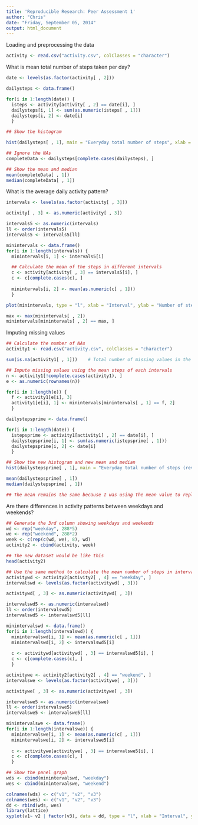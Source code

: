 ```yaml
---
title: 'Reproducible Research: Peer Assessment 1'
author: "Chris"
date: "Friday, September 05, 2014"
output: html_document
---
```


Loading and preprocessing the data

```r
activity <- read.csv("activity.csv", colClasses = "character")
```

What is mean total number of steps taken per day?

```r
date <- levels(as.factor(activity[ , 2]))

dailysteps <- data.frame()

for(i in 1:length(date)) {
  isteps <- activity[activity[ , 2] == date[i], ]
  dailysteps[i, 1] <- sum(as.numeric(isteps[ , 1]))
  dailysteps[i, 2] <- date[i]
  }

## Show the histogram

hist(dailysteps[ , 1], main = "Everyday total number of steps", xlab = "Number of steps")

## Ignore the NAs
completeData <- dailysteps[complete.cases(dailysteps), ]

## Show the mean and median
mean(completeData[ , 1])
median(completeData[ , 1])
```

What is the average daily activity pattern?

```r
intervals <- levels(as.factor(activity[ , 3]))

activity[ , 3] <- as.numeric(activity[ , 3])

intervals5 <- as.numeric(intervals)
ll <- order(intervals5)
intervals5 <- intervals5[ll]

minintervals <- data.frame()
for(i in 1:length(intervals)) {
  minintervals[i, 1] <- intervals5[i]

  ## Calculate the mean of the steps in different intervals
  c <- activity[activity[ , 3] == intervals5[i], ]
  c <- c[complete.cases(c), ]
  
  minintervals[i, 2] <- mean(as.numeric(c[ , 1]))
  }

plot(minintervals, type = "l", xlab = "Interval", ylab = "Number of steps")

max <- max(minintervals[ , 2])
minintervals[minintervals[ , 2] == max, ]
```

Imputing missing values

```r
## Calculate the number of NAs
activity1 <- read.csv("activity.csv", colClasses = "character")

sum(is.na(activity1[ , 1]))    # Total number of missing values in the dataset

## Impute missing values using the mean steps of each intervals
n <- activity1[!complete.cases(activity1), ]
e <- as.numeric(rownames(n))

for(i in 1:length(e)) {
  f <- activity1[e[i], 3]
  activity1[e[i], 1] <- minintervals[minintervals[ , 1] == f, 2]
  }

dailystepsprime <- data.frame()

for(i in 1:length(date)) {
  istepsprime <- activity1[activity1[ , 2] == date[i], ]
  dailystepsprime[i, 1] <- sum(as.numeric(istepsprime[ , 1]))
  dailystepsprime[i, 2] <- date[i]
  }

## Show the new histogram and new mean and median
hist(dailystepsprime[ , 1], main = "Everyday total number of steps (revised)", xlab = "Number of steps")

mean(dailystepsprime[ , 1])
median(dailystepsprime[ , 1])

## The mean remains the same because I was using the mean value to replace the NAs. While the median became 10766
```

Are there differences in activity patterns between weekdays and weekends?

```r
## Generate the 3rd column showing weekdays and weekends
wd <- rep("weekday", 288*5)
we <- rep("weekend", 288*2)
week <- c(rep(c(wd, we), 8), wd)
activity2 <- cbind(activity, week)

## The new dataset would be like this
head(activity2)

## Use the same method to calculate the mean number of steps in intervals of weekdays and weekends
activitywd <- activity2[activity2[ , 4] == "weekday", ]
intervalswd <- levels(as.factor(activitywd[ , 3]))

activitywd[ , 3] <- as.numeric(activitywd[ , 3])

intervalswd5 <- as.numeric(intervalswd)
ll <- order(intervalswd5)
intervalswd5 <- intervalswd5[ll]

minintervalswd <- data.frame()
for(i in 1:length(intervalswd)) {
  minintervalswd[i, 1] <- mean(as.numeric(c[ , 1]))
  minintervalswd[i, 2] <- intervalswd5[i]
  
  c <- activitywd[activitywd[ , 3] == intervalswd5[i], ]
  c <- c[complete.cases(c), ]
  }

activitywe <- activity2[activity2[ , 4] == "weekend", ]
intervalswe <- levels(as.factor(activitywe[ , 3]))

activitywe[ , 3] <- as.numeric(activitywe[ , 3])

intervalswe5 <- as.numeric(intervalswe)
ll <- order(intervalswe5)
intervalswe5 <- intervalswe5[ll]

minintervalswe <- data.frame()
for(i in 1:length(intervalswe)) {
  minintervalswe[i, 1] <- mean(as.numeric(c[ , 1]))
  minintervalswe[i, 2] <- intervalswe5[i]
  
  c <- activitywe[activitywe[ , 3] == intervalswe5[i], ]
  c <- c[complete.cases(c), ]
  }

## Show the panel graph
wds <- cbind(minintervalswd, "weekday")
wes <- cbind(minintervalswe, "weekend")

colnames(wds) <- c("v1", "v2", "v3")
colnames(wes) <- c("v1", "v2", "v3")
dd <- rbind(wds, wes)
library(lattice)
xyplot(v1~ v2 | factor(v3), data = dd, type = "l", xlab = "Interval", ylab = "Number of steps", layout = c(1, 2))
```
